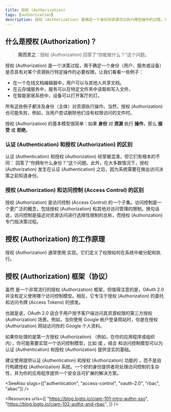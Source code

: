 ```yaml
---
title: 授权 (Authorization)
tags: [authorization]
description: 授权 (Authorization) 是确定一个身份对资源可以执行哪些操作的过程。它是定义和强制执行访问策略的基本安全机制。
---
```


## 什么是授权 (Authorization)？

> **简而言之**：授权 (Authorization) 回答了“你能做什么？”这个问题。

授权 (Authorization) 是一个决策过程，用于确定一个身份（用户、服务或设备）是否具有对某个资源执行特定操作的必要权限。让我们看看一些例子：

- 在一个在线文档编辑器中，用户可以与其他人共享文档。
- 在云存储服务中，服务可以在特定文件夹中读取和写入文件。
- 在智能家居系统中，设备可以打开客厅的灯。

所有这些例子都涉及身份（主体）对资源执行操作。当然，授权 (Authorization) 也可能失败，例如，当用户尝试删除他们没有权限访问的文件时。

授权 (Authorization) 的基本模型很简单：如果 **身份** 对 **资源** 执行 **操作**，那么 **接受** 或 **拒绝**。

### 认证 (Authentication) 和授权 (Authorization) 的区别

认证 (Authentication) 和授权 (Authorization) 经常被混淆，但它们有根本的不同：<Ref slug="authentication" /> 回答了“你拥有什么身份？”这个问题。此外，在大多数情况下，授权 (Authorization) 发生在认证 (Authentication) 之后，因为系统需要在做出访问决策之前知道身份。

### 授权 (Authorization) 和访问控制 (Access Control) 的区别

授权 (Authorization) 是访问控制 (Access Control) 的一个子集。访问控制是一个更广泛的概念，包括授权 (Authorization) 和其他对访问管理的限制。换句话说，访问控制是描述对资源访问进行选择性限制的总称，而授权 (Authorization) 专门指决策过程。

## 授权 (Authorization) 的工作原理

授权 (Authorization) 通常使用 <Ref slug="access-control" headingId="access-control-models" /> 实现。它们定义了权限如何在系统中被分配和执行。

## 授权 (Authorization) 框架（协议）

虽然 <Ref slug="oauth-2.0" /> 是一个非常流行的授权 (Authorization) 框架，但值得注意的是，OAuth 2.0 并没有定义使用哪个访问控制模型。相反，它专注于授权 (Authorization) 的委托和访问令牌 (Access Tokens) 的颁发。

也就是说，OAuth 2.0 适合于用户授予客户端访问其资源权限的第三方授权 (Authorization) 场景。例如，当你使用 Google 帐户登录网站时，你是在授权 (Authorization) 网站访问你的 Google 个人资料。

如果你处理的是第一方授权 (Authorization) （例如，在你的应用程序或组织内），你可能需要实现一个访问控制模型，比如 <Ref slug="rbac" /> 或 <Ref slug="abac" />。结合 <Ref slug="openid-connect" /> 和访问控制模型可以为认证 (Authentication) 和授权 (Authorization) 提供坚实的基础。

建议使用提供认证 (Authentication) 和授权 (Authorization) 功能的 <Ref slug="identity-provider" />，而不是自行构建授权 (Authorization) 系统。一个好的身份提供者将处理访问控制的复杂性，并为你的应用程序提供一个安全且可扩展的解决方案。

<SeeAlso slugs={["authentication", "access-control", "oauth-2.0", "rbac", "abac"]} />

<Resources
  urls={[
    "https://blog.logto.io/ciam-101-intro-authn-sso",
    "https://blog.logto.io/ciam-102-authz-and-rbac",
  ]}
/>